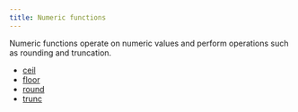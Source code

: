 ```yaml
---
title: Numeric functions
---
```


Numeric functions operate on numeric values and perform operations such as rounding and truncation.

* [ceil](/reference/functions/numeric/ceil)
* [floor](/reference/functions/numeric/floor)
* [round](/reference/functions/numeric/round)
* [trunc](/reference/functions/numeric/trunc)
